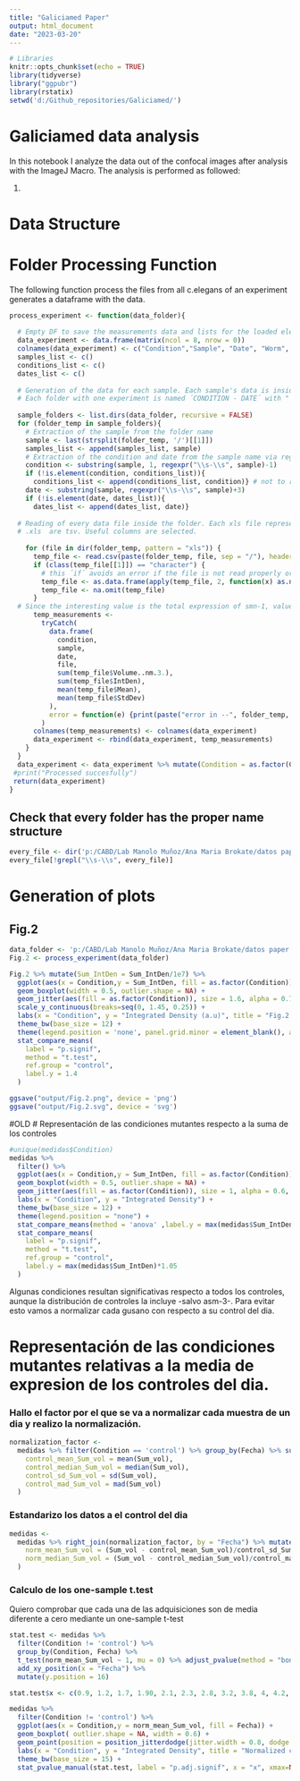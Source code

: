 ```yaml
---
title: "Galiciamed Paper"
output: html_document
date: "2023-03-20"
---
```

```r
# Libraries
knitr::opts_chunk$set(echo = TRUE)
library(tidyverse)
library("ggpubr")
library(rstatix)
setwd('d:/Github_repositories/Galiciamed/')
```



# Galiciamed data analysis

In this notebook I analyze the data out of the confocal images after analysis with the ImageJ Macro. The analysis is performed as followed:

1. 


# Data Structure


# Folder Processing Function  

The following function process the files from all c.elegans of an experiment generates a dataframe with the data.

```r

process_experiment <- function(data_folder){
  
  # Empty DF to save the measurements data and lists for the loaded elements
  data_experiment <- data.frame(matrix(ncol = 8, nrow = 0))
  colnames(data_experiment) <- c("Condition","Sample", "Date", "Worm", "Sum_vol","Sum_IntDen", "Media_Mean", "Media_StdDev")
  samples_list <- c()
  conditions_list <- c()
  dates_list <- c()
  
  # Generation of the data for each sample. Each sample's data is inside a folder, then each folder inside the data folder is processed
  # Each folder with one experiment is named ´CONDITION - DATE´ with " - " as separator
  
  sample_folders <- list.dirs(data_folder, recursive = FALSE)
  for (folder_temp in sample_folders){
    # Extraction of the sample from the folder name
    sample <- last(strsplit(folder_temp, '/')[[1]])
    samples_list <- append(samples_list, sample)
    # Extraction of the condition and date from the sample name via regex
    condition <- substring(sample, 1, regexpr("\\s-\\s", sample)-1)
    if (!is.element(condition, conditions_list)){
      conditions_list <- append(conditions_list, condition)} # not to repeat the condition in the list
    date <- substring(sample, regexpr("\\s-\\s", sample)+3)
    if (!is.element(date, dates_list)){
      dates_list <- append(dates_list, date)}
    
  # Reading of every data file inside the folder. Each xls file represents the measurements in one c.elegans sample image
  # .xls  are tsv. Useful columns are selected.
    
    for (file in dir(folder_temp, pattern = "xls")) {
      temp_file <- read.csv(paste(folder_temp, file, sep = "/"), header = TRUE, sep = "\t", dec = ".", fill = TRUE)[,c(1,2,3,6,7,8)]
      if (class(temp_file[[1]]) == "character") {
        # this ´if´ avoids an error if the file is not read properly or was modified in excel, since the firs column should be a numeric index
        temp_file <- as.data.frame(apply(temp_file, 2, function(x) as.numeric(x)))
        temp_file <- na.omit(temp_file)
      }
  # Since the interesting value is the total expression of smn-1, values of each file are aggregated with the sum of the integrated density. This way, each c.elegant becomes an observation into our dataset
      temp_measurements <-
        tryCatch(
          data.frame(
            condition,
            sample,
            date,
            file,
            sum(temp_file$Volume..nm.3.),
            sum(temp_file$IntDen),
            mean(temp_file$Mean),
            mean(temp_file$StdDev)
          ),
          error = function(e) {print(paste("error in --", folder_temp, "--", file))}
        )
      colnames(temp_measurements) <- colnames(data_experiment)
      data_experiment <- rbind(data_experiment, temp_measurements)
    }
  }
  data_experiment <- data_experiment %>% mutate(Condition = as.factor(Condition), Date = as.factor(Date)) %>% mutate(Condition = relevel(Condition, ref = 'control')) # Having the date & condition as factor
 #print("Processed succesfully")
 return(data_experiment)
}

```

## Check that every folder has the proper name structure
```r
every_file <- dir('p:/CABD/Lab Manolo Muñoz/Ana Maria Brokate/datos paper Galiciamed/', recursive = TRUE, include.dirs = FALSE)
every_file[!grepl("\\s-\\s", every_file)]
```


# Generation of plots

## Fig.2

```r
data_folder <- 'p:/CABD/Lab Manolo Muñoz/Ana Maria Brokate/datos paper Galiciamed/figura-2-smn-principal/'
Fig.2 <- process_experiment(data_folder)
```


```r

Fig.2 %>% mutate(Sum_IntDen = Sum_IntDen/1e7) %>% 
  ggplot(aes(x = Condition,y = Sum_IntDen, fill = as.factor(Condition))) + 
  geom_boxplot(width = 0.5, outlier.shape = NA) +
  geom_jitter(aes(fill = as.factor(Condition)), size = 1.6, alpha = 0.7, width = 0.15) +
  scale_y_continuous(breaks=seq(0, 1.45, 0.25)) +
  labs(x = "Condition", y = "Integrated Density (a.u)", title = "Fig.2 - Total Integrated density per C.elegans") +
  theme_bw(base_size = 12) +
  theme(legend.position = 'none', panel.grid.minor = element_blank(), axis.text.x = element_text(size = 11, face = "italic")) +
  stat_compare_means(
    label = "p.signif",
    method = "t.test",
    ref.group = "control",
    label.y = 1.4
  )

ggsave("output/Fig.2.png", device = 'png')
ggsave("output/Fig.2.svg", device = 'svg')
```
#OLD
# Representación de las condiciones mutantes respecto a la suma de los controles

```r
#unique(medidas$Condition)
medidas %>%
  filter() %>%
  ggplot(aes(x = Condition,y = Sum_IntDen, fill = as.factor(Condition))) +
  geom_boxplot(width = 0.5, outlier.shape = NA) +
  geom_jitter(aes(fill = as.factor(Condition)), size = 1, alpha = 0.6, width = 0.2) +
  labs(x = "Condition", y = "Integrated Density") +
  theme_bw(base_size = 12) +
  theme(legend.position = "none") +
  stat_compare_means(method = 'anova' ,label.y = max(medidas$Sum_IntDen)*1.15) +
  stat_compare_means(
    label = "p.signif",
    method = "t.test",
    ref.group = "control",
    label.y = max(medidas$Sum_IntDen)*1.05
  )

```
Algunas condiciones resultan significativas respecto a todos los controles, aunque la distribución de controles la incluye -salvo asm-3-. Para evitar esto vamos a normalizar cada gusano con respecto a su control del dia.

# Representación de las condiciones mutantes relativas a la media de expresion de los controles del dia.

### Hallo el factor por el que se va a normalizar cada muestra de un dia y realizo la normalización.
```r

normalization_factor <-
  medidas %>% filter(Condition == 'control') %>% group_by(Fecha) %>% summarise(
    control_mean_Sum_vol = mean(Sum_vol),
    control_median_Sum_vol = median(Sum_vol),
    control_sd_Sum_vol = sd(Sum_vol),
    control_mad_Sum_vol = mad(Sum_vol)
  )
```
### Estandarizo los datos a el control del dia
```r
medidas <-
  medidas %>% right_join(normalization_factor, by = "Fecha") %>% mutate(
    norm_mean_Sum_vol = (Sum_vol - control_mean_Sum_vol)/control_sd_Sum_vol,
    norm_median_Sum_vol = (Sum_vol - control_median_Sum_vol)/control_mad_Sum_vol
  )
```
### Calculo de los one-sample t.test
Quiero comprobar que cada una de las adquisiciones son de media diferente a cero mediante un one-sample t-test
```r

stat.test <- medidas %>%
  filter(Condition != 'control') %>%
  group_by(Condition, Fecha) %>%
  t_test(norm_mean_Sum_vol ~ 1, mu = 0) %>% adjust_pvalue(method = "bonferroni") %>% add_significance("p.adj") %>%
  add_xy_position(x = "Fecha") %>%
  mutate(y.position = 16) 

```

```r
stat.test$x <- c(0.9, 1.2, 1.7, 1.90, 2.1, 2.3, 2.8, 3.2, 3.8, 4, 4.2, 4.8, 5.2, 5.8, 6, 6.2, 6.8, 7, 7.2, 7.7, 7.9, 8.1, 8.3, 8.8, 9, 9.2, 9.8, 10, 10.2, 10.8, 11.2)

medidas %>%
  filter(Condition != 'control') %>%
  ggplot(aes(x = Condition,y = norm_mean_Sum_vol, fill = Fecha)) +
  geom_boxplot( outlier.shape = NA, width = 0.6) +
  geom_point(position = position_jitterdodge(jitter.width = 0.8, dodge.width = 0.6), size =1, alpha=0.6) +
  labs(x = "Condition", y = "Integrated Density", title = "Normalized change in expression with respect own control") +
  theme_bw(base_size = 15) +
  stat_pvalue_manual(stat.test, label = "p.adj.signif", x = "x", xmax=NULL)

```




